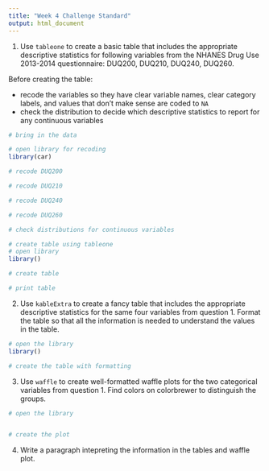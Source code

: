```yaml
---
title: "Week 4 Challenge Standard"
output: html_document
---
```


(1) Use `tableone` to create a basic table that includes the appropriate descriptive statistics for following variables from the NHANES Drug Use 2013-2014 questionnaire: DUQ200, DUQ210, DUQ240, DUQ260. 

Before creating the table: 

* recode the variables so they have clear variable names, clear category labels, and values that don't make sense are coded to `NA`  
* check the distribution to decide which descriptive statistics to report for any continuous variables 

```r
# bring in the data 

# open library for recoding 
library(car)

# recode DUQ200

# recode DUQ210

# recode DUQ240 

# recode DUQ260

```

```r
# check distributions for continuous variables 

```

```r
# create table using tableone 
# open library
library()

# create table 

# print table

```

(2) Use `kableExtra` to create a fancy table that includes the appropriate descriptive statistics for the same four variables from question 1. Format the table so that all the information is needed to understand the values in the table. 

```r
# open the library
library()

# create the table with formatting 
```

(3) Use `waffle` to create well-formatted waffle plots for the two categorical variables from question 1. Find colors on colorbrewer to distinguish the groups.

```r
# open the library


# create the plot 

```

(4) Write a paragraph intepreting the information in the tables and waffle plot.
